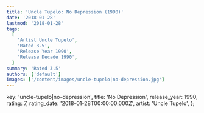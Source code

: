 ```yaml
---
title: 'Uncle Tupelo: No Depression (1990)'
date: '2018-01-28'
lastmod: '2018-01-28'
tags:
  [
    'Artist Uncle Tupelo',
    'Rated 3.5',
    'Release Year 1990',
    'Release Decade 1990',
  ]
summary: 'Rated 3.5'
authors: ['default']
images: ['/content/images/uncle-tupelo|no-depression.jpg']
---
```


  key: 'uncle-tupelo|no-depression',
  title: 'No Depression',
  release_year: 1990,
  rating: 7,
  rating_date: '2018-01-28T00:00:00.000Z',
  artist: 'Uncle Tupelo',
};

<MusicRating data={data} />

